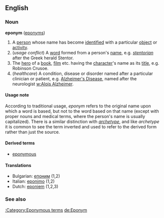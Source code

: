 ==English==

===Noun===
'''eponym''' ([[eponyms]])
{{wikipedia}}
#A [[person]] whose name has become [[identified]] with a particular [[object]] or [[activity]].
#(''usage conflict'') A [[word]] formed from a person's [[name]], e.g. ''[[stentorian]]'' after the Greek herald Stentor.
#The [[hero]] of a [[book]], [[film]] etc. having the [[character]]'s name as its [[title]], e.g. Robinson Crusoe.
#(''healthcare'') A condition, disease or disorder named after a particular clinician or patient, e.g. [[Alzheimer's Disease]], named after the neurologist [[w:Alois Alzheimer]].

==== Usage note ====
According to traditional usage, ''eponym'' refers to the original name upon which a word is based, but not to the word based on that name (except with proper nouns and medical terms, where the person's name is usually capitalized).  There is a similar distinction with ''[[archetype]]'', and like ''archetype'' it is common to see the term inverted and used to refer to the derived form rather than just the source.

====Derived terms====
*[[eponymous]]

====Translations====
*Bulgarian: [[епоним]] {{m}} (1,2)
*Italian: [[eponimo]] {{m}} (1,2)
*Dutch: [[eponiem]] {{n}} (1,2,3)

===See also===
[[:Category:Eponymous terms]]
[[de:Eponym]]